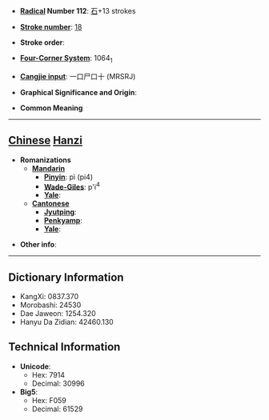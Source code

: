 * '''[[Wiktionary:Chinese radical index| Radical]] Number 112''': [[Wiktionary:Chinese radical index 石|石]]+13 strokes

* '''[[Wiktionary:Chinese total strokes index|Stroke number]]''': [[Wiktionary:Chinese total strokes index 18|18]]

* '''Stroke order''': 

* '''[[Wiktionary:Chinese four corner index|Four-Corner System]]''': 1064<sub>1</sub>

* '''[[Wiktionary:Chinese Cangjie index|Cangjie input]]''': 一口尸口十 (MRSRJ)

* '''Graphical Significance and Origin''': 

* '''Common Meaning'''

----

== [[Chinese]] [[Hanzi]] ==

* '''Romanizations'''
** '''[[Mandarin]]'''
*** '''[[Pinyin]]''': pì (pi4)
*** '''[[Wade-Giles]]''': p'i<sup>4</sup>
*** '''[[Yale]]''': 
** '''[[Cantonese]]'''
*** '''[[Jyutping]]''':
*** '''[[Penkyamp]]''': 
*** '''[[Yale]]''': 

* '''Other info''': 

----

== Dictionary Information ==

* KangXi: 0837.370
* Morobashi: 24530
* Dae Jaweon: 1254.320
* Hanyu Da Zidian: 42460.130

== Technical Information ==

* '''Unicode''':
** Hex: 7914
** Decimal: 30996
* '''Big5''':
** Hex: F059
** Decimal: 61529